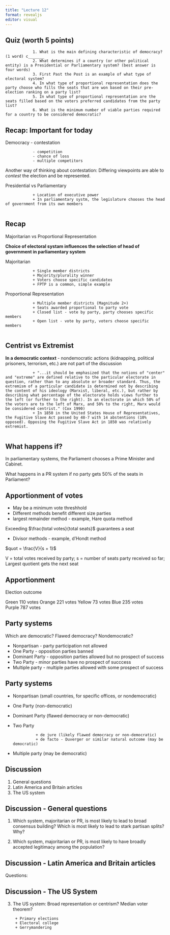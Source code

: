 ```yaml
---
title: "Lecture 12"
format: revealjs
editor: visual
---
```


## Quiz (worth 5 points)

                1. What is the main defining characteristic of democracy? (1 word) c_______
                2. What determines if a country (or other political entity) is a Presidential or Parliamentary system? (best answer is four words)
                3. First Past the Post is an example of what type of electoral system?
                4. In what type of proportional representation does the party choose who fills the seats that are won based on their pre-election ranking on a party list?
                5. In what type of proportional representation are the seats filled based on the voters preferred candidates from the party list?
                6. What is the minimum number of viable parties required for a country to be considered democratic?

## Recap: Important for today

Democracy - contestation

                - competition
                - chance of loss
                - multiple competitors

Another way of thinking about contestation: Differing viewpoints are able to *contest* the election and be represented.

Presidential vs Parliamentary

                + Location of executive power
                + In parliamentary systm, the legislature chooses the head of government from its own members
                

## Recap

Majoritarian vs Proportional Representation

**Choice of electoral systam influences the selection of head of government in parliamentary system**

Majoritarian

                + Single member districts
                + Majority/plurality winner
                + Voters choose specific candidates
                + FPTP is a common, simple example

Proportional Representation

                + Multiple member districts (Magnitude 2+)
                + Seats awarded proportional to party vote
                + Closed list - vote by party, party chooses specific members
                + Open list - vote by party, voters choose specific members
                
## Centrist vs Extremist

**In a democratic context** - nondemocratic actions (kidnapping, political prisoners, terrorism, etc.) are not part of the discussion
 
                + "...it should be emphasized that the notions of "center" and "extreme" are defined relative to the particular electorate in question, rather than to any absolute or broader standard. Thus, the extremism of a particular candidate is determined not by describing the content of his ideology (Marxist, liberal, etc.), but rather by describing what percentage of the electorate holds views further to the left (or further to the right). In an electorate in which 50% of the voters are to the left of Marx, and 50% to the right, Marx would be considered centrist." (Cox 1990)
                + In 1850 in the United States House of Representatives, the Fugitive Slave Act passed by 48-7 with 14 abstentions (10% opposed). Opposing the Fugitive Slave Act in 1850 was relatively extremist.  
                

## What happens if?

In parliamentary systems, the Parliament chooses a Prime Minister and Cabinet.

What happens in a PR system if no party gets 50% of the seats in Parliament?

## Apportionment of votes

-   May be a minimum vote threshhold
-   Different methods benefit different size parties
-   largest remainder method - example, Hare quota method

Exceeding $\frac{total votes}{total seats}$ guarantees a seat

-   Divisor methods - example, d'Hondt method

$quot = \frac{V}{s + 1}$

V = total votes received by party; s = number of seats party received so far; Largest quotient gets the next seat

## Apportionment

Election outcome

Green 110 votes Orange 221 votes Yellow 73 votes Blue 235 votes\
Purple 787 votes

## Party systems
Which are democratic? Flawed democracy? Nondemocratic?

-   Nonpartisan - party participation not allowed
-   One Party - opposition parties banned 
-   Dominant Party - opposition parties allowed but no prospect of success
-   Two Party - minor parties have no prospect of succcess
-   Multiple party - multiple parties allowed with some prospect of success



## Party systems

-   Nonpartisan (small countries, for specific offices, or nondemocratic)

-   One Party (non-democratic)

-   Dominant Party (flawed democracy or non-democratic)

-   Two Party

                  + de jure (likely flawed democracy or non-democratic)
                  + de facto - Duverger or similar natural outcome (may be democratic)

-   Multiple party (may be democratic)

## Discussion

1. General questions
2. Latin America and Britain articles
3. The US system 

## Discussion - General questions

1. Which system, majoritarian or PR, is most likely to lead to broad consensus building? Which is most likely to lead to stark partisan splits? Why?

2. Which system, majoritarian or PR, is most likely to have broadly accepted legitimacy among the population? 



## Discussion - Latin America and Britain articles

Questions:



## Discussion - The US System

3. The US system: Broad representation or centrism? Median voter theorem? 

        + Primary elections
        + Electoral college
        + Gerrymandering
